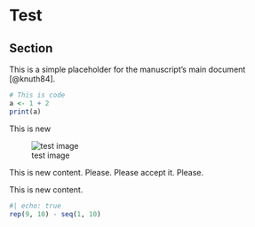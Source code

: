 # Test

## Section
This is a simple placeholder for the manuscript's main document [@knuth84].

```r
# This is code
a <- 1 + 2
print(a)
```

This is new 

![test image](imgs/test.png)

This is new content. Please. Please accept it. Please.

This is new content.

```r
#| echo: true
rep(9, 10) - seq(1, 10)
```
